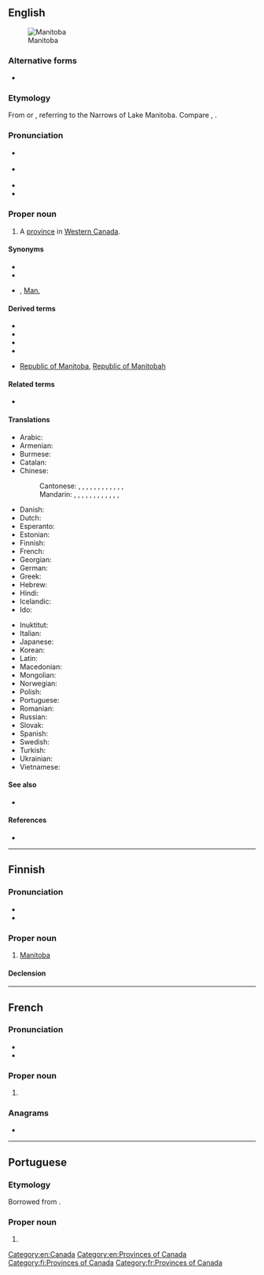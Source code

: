 ==English==
{{wikipedia}}
[[Image:MB-Canada-province.png|thumb|Manitoba]]

===Alternative forms===
* {{alter|en|Manitobah||historical|rare}}

===Etymology===
From {{bor|en|oj|manito-bah}} or {{bor|en|cr|manito-wapow||spirit strait}},  referring to the Narrows of Lake Manitoba. Compare {{cog|en|manitou}}, {{cog|oj|manidoo}}.

===Pronunciation===
* {{a|UK}} {{IPA|en|/ˈmæn.ɪ.təʊ.bə/}}
* {{a|Canada|US}} {{IPA|en|/ˌmænɪˈtoʊbə/}}
* {{hyphenation|en|Mani|toba}}
* {{audio|en|en-ca-Manitoba.ogg|Audio (CA)}}

===Proper noun===
{{en-proper noun}}

# A [[province]] in [[Western Canada]].

====Synonyms====
* {{l|en|Province of Manitoba}}
* {{l|en|MB}}
* {{l|en|Man}}, [[Man.]]

====Derived terms====
* {{l|en|Manitoba Escarpment}}
* {{l|en|Manitoba flour}}
* {{l|en|Manitoba maple||ash-leaved maple}}
* {{l|en|Manitoban}}
* {{qualifier|historical}} [[Republic of Manitoba]], [[Republic of Manitobah]]

====Related terms====
* {{l|en|Lake Manitoba}}

====Translations====
{{trans-top|Province in western Canada}}
* Arabic: {{t|ar|مَانِيتُوبَا|f|tr=manitūbā}}
* Armenian: {{t|hy|Մանիտոբա}}
* Burmese: {{t|my|မနီတိုးဗား}}
* Catalan: {{t|ca|Manitoba}}
* Chinese:
*: Cantonese: {{t|yue|緬尼托巴}}, {{t|yue|缅尼托巴|tr=min5 nei4 tok3 baa1}}, {{t|yue|緬尼托巴省}}, {{t|yue|缅尼托巴省|tr=min5 nei4 tok3 baa1 saang2}}, {{t|yue|緬尼吐巴}}, {{t|yue|缅尼吐巴|tr=min5 nei4 tou3 baa1}}, {{t|yue|緬尼吐巴省}}, {{t|yue|缅尼吐巴省|tr=min5 nei4 tou3 baa1 saang2}}, {{t|yue|曼尼托巴|tr=maan6 nei4 tok3 baa1}}, {{t|yue|曼尼托巴省|tr=maan6 nei4 tok3 baa1 saang2}}, {{t|yue|緬省}}, {{t|yue|缅省|tr=min5 saang2}} {{qualifier|short form}}, {{t|yue|曼省|tr=maan5 saang2}} {{qualifier|short form}}
*: Mandarin: {{t|cmn|緬尼托巴}}, {{t|cmn|缅尼托巴|tr=Miǎnnítuōbā}}, {{t|cmn|緬尼托巴省}}, {{t|cmn|缅尼托巴省|tr=Miǎnnítuōbā Shěng}}, {{t+|cmn|馬尼托巴}}, {{t+|cmn|马尼托巴|tr=Mǎnítuōbā}}, {{t|cmn|馬尼托巴省}}, {{t|cmn|马尼托巴省|tr=Mǎnítuōbā Shěng}}, {{t|cmn|曼尼托巴|tr=Mànnítuōbā}}, {{t|cmn|曼尼托巴省|tr=Mànnítuōbā Shěng}}, {{t|cmn|緬省}}, {{t|cmn|缅省|tr=Miǎn Shěng}} {{qualifier|short form}}, {{t|cmn|曼省|tr=Màn Shěng}} {{qualifier|short form}}
* Danish: {{t|da|Manitoba}}
* Dutch: {{t|nl|Manitoba|n}}
* Esperanto: {{t|eo|Manitobo}}
* Estonian: {{t|et|Manitoba}}
* Finnish: {{t+|fi|Manitoba}}
* French: {{t+|fr|Manitoba|m}}
* Georgian: {{t|ka|მანიტობა}}
* German: {{t+|de|Manitoba}}
* Greek: {{t|el|Μανιτόμπα|f}}
* Hebrew: {{t|he|מניטובה|tr=Manitoba}}
* Hindi: {{t|hi|मनितोबा}}
* Icelandic: {{t|is|Manitoba}}
* Ido: {{t|io|Manitoba}}
{{trans-mid}}
* Inuktitut: {{t|iu|ᒫᓂᑑᕙ}}
* Italian: {{t+|it|Manitoba}}
* Japanese: {{t|ja|マニトバ|tr=Manitoba}}
* Korean: {{t|ko|^매니토바}}
* Latin: {{t|la|Manitoba}}
* Macedonian: {{t|mk|Манито́ба|f}}
* Mongolian: {{t|mn|Манитоба}}
* Norwegian: {{t|no|Manitoba}}
* Polish: {{t+|pl|Manitoba}}
* Portuguese: {{t|pt|Manitoba}}
* Romanian: {{t|ro|Manitoba}}
* Russian: {{t+|ru|Манито́ба|f}}
* Slovak: {{t|sk|Manitoba}}
* Spanish: {{t|es|Manitoba}}
* Swedish: {{t+|sv|Manitoba}}
* Turkish: {{t|tr|Manitoba}}
* Ukrainian: {{t|uk|Маніто́ба|f}}
* Vietnamese: {{t|vi|Manitoba}}
{{trans-bottom}}

====See also====
* {{l|en|Appendix:Place names in Manitoba}}

====References====
* {{R:Canadian Oxford 2004}}

[[Category:en:Canada]]
[[Category:en:Provinces of Canada]]

----

==Finnish==

===Pronunciation===
* {{fi-IPA}}
* {{fi-hyphenation}}

===Proper noun===
{{fi-noun|proper=true}}

# [[#English|Manitoba]]

====Declension====
{{fi-decl-koira|n=sg|Manitob|||a}}

[[Category:fi:Provinces of Canada]]

----

==French==

===Pronunciation===
* {{fr-IPA}}
* {{rhymes|fr|a}}

===Proper noun===
{{fr-proper noun|m}}

# {{l|en|Manitoba}}

===Anagrams===
* {{l|fr|abominât}}

[[Category:fr:Provinces of Canada]]

----

==Portuguese==

===Etymology===
Borrowed from {{bor|pt|en|Manitoba}}.

===Proper noun===
{{pt-proper noun|f}}

# {{place|pt|province|c/Canada|t1=Manitoba}}